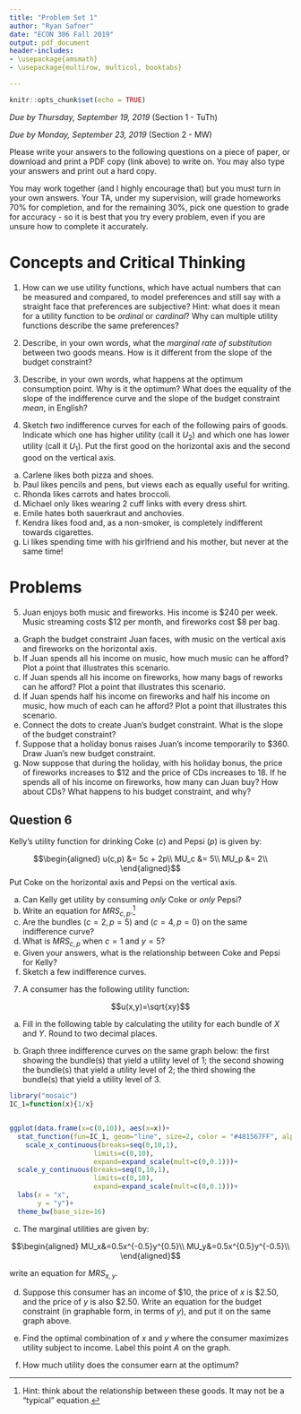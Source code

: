 ```yaml
---
title: "Problem Set 1"
author: "Ryan Safner"
date: "ECON 306 Fall 2019"
output: pdf_document
header-includes:
- \usepackage{amsmath}
- \usepackage{multirow, multicol, booktabs}

---
```


```r
knitr::opts_chunk$set(echo = TRUE)
```

*Due by Thursday, September 19, 2019* (Section 1 - TuTh)

*Due by Monday, September 23, 2019* (Section 2 - MW)

Please write your answers to the following questions on a piece of paper, or download and print a PDF copy (link above) to write on. You may also type your answers and print out a hard copy.

You may work together (and I highly encourage that) but you must turn in your own answers. Your TA, under my supervision, will grade homeworks 70% for completion, and for the remaining 30%, pick one question to grade for accuracy - so it is best that you try every problem, even if you are unsure how to complete it accurately.

# Concepts and Critical Thinking

1. How can we use utility functions, which have actual numbers that can be measured and compared, to model preferences and still say with a straight face that preferences are subjective? Hint: what does it mean for a utility function to be *ordinal* or *cardinal*? Why can multiple utility functions describe the same preferences?

\vspace{2in}

2. Describe, in your own words, what the *marginal rate of substitution* between two goods means. How is it different from the slope of the budget constraint? 

\clearpage

3. Describe, in your own words, what happens at the optimum consumption point. Why is it the optimum? What does the equality of the slope of the indifference curve and the slope of the budget constraint *mean*, in English?

\clearpage 

4. Sketch *two* indifference curves for each of the following pairs of goods. Indicate which one has higher utility (call it $U_2$) and which one has lower utility (call it $U_1$). Put the first good on the horizontal axis and the second good on the vertical axis.

a. Carlene likes both pizza and shoes.
b. Paul likes pencils and pens, but views each as equally useful for writing.
c. Rhonda likes carrots and hates broccoli.
d. Michael only likes wearing 2 cuff links with every dress shirt.
e. Emile hates both sauerkraut and anchovies.
f. Kendra likes food and, as a non-smoker, is completely indifferent towards cigarettes.
g. Li likes spending time with his girlfriend and his mother, but never at the same time!

\clearpage 

# Problems

5. Juan enjoys both music and fireworks. His income is $240 per week. Music streaming costs $12 per month, and fireworks cost $8 per bag.

a. Graph the budget constraint Juan faces, with music on the vertical axis and fireworks on the horizontal axis.
b. If Juan spends all his income on music, how much music can he afford? Plot a point that illustrates this scenario.
c. If Juan spends all his income on fireworks, how many bags of  reworks can he afford? Plot a point that illustrates this scenario.
d. If Juan spends half his income on fireworks and half his income on music, how much of each can he afford? Plot a point that illustrates this scenario.
e. Connect the dots to create Juan's budget constraint. What is the slope of the budget constraint?
f. Suppose that a holiday bonus raises Juan's income temporarily to $360. Draw Juan's new budget constraint.
g. Now suppose that during the holiday, with his holiday bonus, the price of fireworks increases to $12 and the price of CDs increases to 18. If he spends all of his income on fireworks, how many can Juan buy?  How about CDs? What happens to his budget constraint, and why?

\clearpage 

## Question 6

Kelly's utility function for drinking Coke ($c$) and Pepsi ($p$) is given by:

$$\begin{aligned}
	u(c,p) &= 5c + 2p\\
	MU_c &= 5\\
	MU_p &= 2\\
\end{aligned}$$
Put Coke on the horizontal axis and Pepsi on the vertical axis. 

a. Can Kelly get utility by consuming *only* Coke or *only* Pepsi?
b. Write an equation for $MRS_{c,p}$.^[Hint: think about the relationship between these goods. It may not be a "typical" equation.]
c. Are the bundles $(c=2, p=5)$ and $(c=4,p=0)$ on the same indifference curve?
d. What is $MRS_{c,p}$ when $c=1$ and $y=5$?
e. Given your answers, what is the relationship between Coke and Pepsi for Kelly?
f. Sketch a few indifference curves.

\clearpage

7. A consumer has the following utility function:

$$u(x,y)=\sqrt{xy}$$

a. Fill in the following table by calculating the utility for each bundle of $X$ and $Y$. Round to two decimal places.

\begin{table}[h!]
		\centering 
		\begin{tabular}{rrrrrrrrrrr}
		& \multicolumn{7}{c}{$Y$}\\
		\parbox[t]{2mm}{\multirow{7}{*}{$X$}} &  & 0 & & 1 & & 2 & & 3 & & \\ \toprule 
		& 0 &  & & & & & & &  \\
		
		& 1 &  & & & & & & &  \\ 
		
		& 2 &  & & & & & & & \\
		
		& 3 &  & & & & & & &  \\ \bottomrule 
		\end{tabular}
\end{table}


b. Graph three indifference curves on the same graph below: the first showing the bundle(s) that yield a utility level of 1; the second showing the bundle(s) that yield a utility level of 2; the third showing the bundle(s) that yield a utility level of 3.

```r
library("mosaic")
IC_1=function(x){1/x}


ggplot(data.frame(x=c(0,10)), aes(x=x))+
  stat_function(fun=IC_1, geom="line", size=2, color = "#481567FF", alpha=0)+
    scale_x_continuous(breaks=seq(0,10,1),
                     limits=c(0,10),
                     expand=expand_scale(mult=c(0,0.1)))+
  scale_y_continuous(breaks=seq(0,10,1),
                     limits=c(0,10),
                     expand=expand_scale(mult=c(0,0.1)))+
  labs(x = "x",
       y = "y")+
  theme_bw(base_size=16)
```

\clearpage

c. The marginal utilities are given by: 

$$\begin{aligned}
MU_x&=0.5x^{-0.5}y^{0.5}\\
MU_y&=0.5x^{0.5}y^{-0.5}\\
\end{aligned}$$

write an equation for $MRS_{x,y}$. 

d. Suppose this consumer has an income of $10, the price of $x$ is $2.50, and the price of $y$ is also $2.50. Write an equation for the budget constraint (in graphable form, in terms of $y$), and put it on the same graph above.

e. Find the optimal combination of $x$ and $y$ where the consumer maximizes utility subject to income. Label this point $A$ on the graph.

f. How much utility does the consumer earn at the optimum?